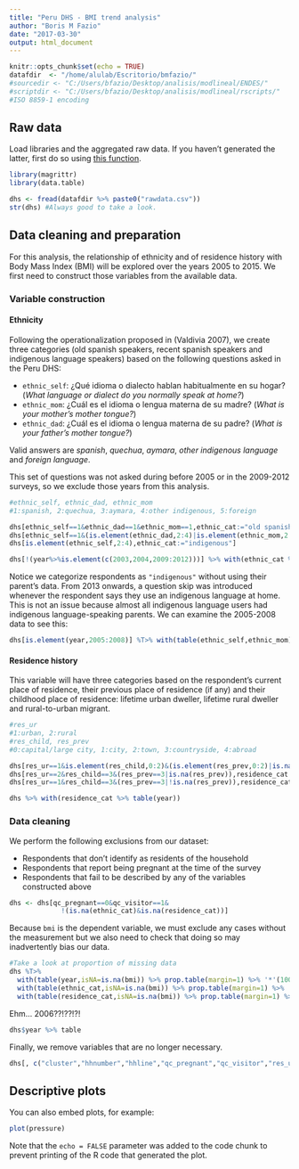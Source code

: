 ```yaml
---
title: "Peru DHS - BMI trend analysis"
author: "Boris M Fazio"
date: "2017-03-30"
output: html_document
---
```


```r
knitr::opts_chunk$set(echo = TRUE)
datafdir  <- "/home/alulab/Escritorio/bmfazio/"
#sourcedir <- "C:/Users/bfazio/Desktop/analisis/modlineal/ENDES/"
#scriptdir <- "C:/Users/bfazio/Desktop/analisis/modlineal/rscripts/"
#ISO 8859-1 encoding
```

## Raw data

Load libraries and the aggregated raw data. If you haven't generated the latter, first do so using [this function](https://github.com/bmfazio/dhs-analysis/blob/master/peru/genfile-BMI.R).

```r
library(magrittr)
library(data.table)

dhs <- fread(datafdir %>% paste0("rawdata.csv"))
str(dhs) #Always good to take a look.
```

## Data cleaning and preparation

For this analysis, the relationship of ethnicity and of residence history with Body Mass Index (BMI) will be explored over the years 2005 to 2015. We first need to construct those variables from the available data.

### Variable construction

#### Ethnicity

Following the operationalization proposed in (Valdivia 2007), we create three categories (old spanish speakers, recent spanish speakers and indigenous language speakers) based on the following questions asked in the Peru DHS:

* `ethnic_self`: ¿Qué idioma o dialecto hablan habitualmente en su hogar? (*What language or dialect do you normally speak at home?*)
* `ethnic_mom`: ¿Cuál es el idioma o lengua materna de su madre? (*What is your mother's mother tongue?*)
* `ethnic_dad`: ¿Cuál es el idioma o lengua materna de su padre? (*What is your father's mother tongue?*)

Valid answers are *spanish*, *quechua*, *aymara*, *other indigenous language* and *foreign language*.

This set of questions was not asked during before 2005 or in the 2009-2012 surveys, so we exclude those years from this analysis.

```r
#ethnic_self, ethnic_dad, ethnic_mom
#1:spanish, 2:quechua, 3:aymara, 4:other indigenous, 5:foreign

dhs[ethnic_self==1&ethnic_dad==1&ethnic_mom==1,ethnic_cat:="old spanish"]
dhs[ethnic_self==1&(is.element(ethnic_dad,2:4)|is.element(ethnic_mom,2:4)),ethnic_cat:="recent spanish"]
dhs[is.element(ethnic_self,2:4),ethnic_cat:="indigenous"]

dhs[!(year%>%is.element(c(2003,2004,2009:2012)))] %>% with(ethnic_cat %>% table(year))
```

Notice we categorize respondents as `"indigenous"` without using their parent's data. From 2013 onwards, a question skip was introduced whenever the respondent says they use an indigenous language at home. This is not an issue because almost all indigenous language users had indigenous language-speaking parents. We can examine the 2005-2008 data to see this:

```r
dhs[is.element(year,2005:2008)] %T>% with(table(ethnic_self,ethnic_mom) %>% print) %>% with(table(ethnic_self,ethnic_dad))
```

#### Residence history

This variable will have three categories based on the respondent's current place of residence, their previous place of residence (if any) and their childhood place of residence: lifetime urban dweller, lifetime rural dweller and rural-to-urban migrant.

```r
#res_ur
#1:urban, 2:rural
#res_child, res_prev
#0:capital/large city, 1:city, 2:town, 3:countryside, 4:abroad

dhs[res_ur==1&is.element(res_child,0:2)&(is.element(res_prev,0:2)|is.na(res_prev)),residence_cat:="urban"]
dhs[res_ur==2&res_child==3&(res_prev==3|is.na(res_prev)),residence_cat:="rural"]
dhs[res_ur==1&res_child==3&(res_prev==3|!is.na(res_prev)),residence_cat:="migrant"]

dhs %>% with(residence_cat %>% table(year))
```

### Data cleaning

We perform the following exclusions from our dataset:

* Respondents that don't identify as residents of the household
* Respondents that report being pregnant at the time of the survey
* Respondents that fail to be described by any of the variables constructed above

```r
dhs <- dhs[qc_pregnant==0&qc_visitor==1&
             !(is.na(ethnic_cat)&is.na(residence_cat))]
```

Because `bmi` is the dependent variable, we must exclude any cases without the measurement but we also need to check that doing so may inadvertently bias our data.

```r
#Take a look at proportion of missing data 
dhs %T>%
  with(table(year,isNA=is.na(bmi)) %>% prop.table(margin=1) %>% '*'(100) %>% round(2) %>% print) %T>%
  with(table(ethnic_cat,isNA=is.na(bmi)) %>% prop.table(margin=1) %>% '*'(100) %>% round(2) %>% print) %>%
  with(table(residence_cat,isNA=is.na(bmi)) %>% prop.table(margin=1) %>% '*'(100) %>% round(2) %>% print)
```

Ehm... 2006??!??!?!

```r
dhs$year %>% table
```

Finally, we remove variables that are no longer necessary.

```r
dhs[, c("cluster","hhnumber","hhline","qc_pregnant","qc_visitor","res_ur","res_child","res_prev","ethnic_mom","ethnic_dad","ethnic_self") := NULL]
```

## Descriptive plots

You can also embed plots, for example:

```r
plot(pressure)
```

Note that the `echo = FALSE` parameter was added to the code chunk to prevent printing of the R code that generated the plot.
